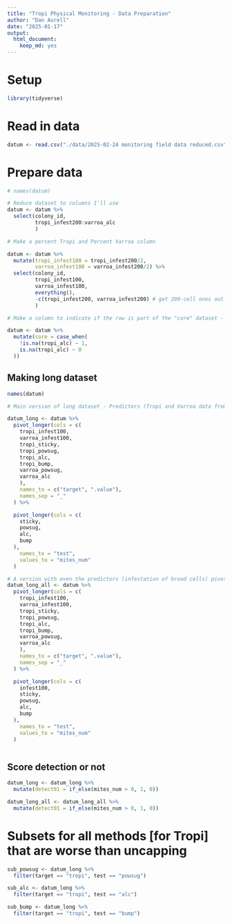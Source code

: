 ```yaml
---
title: "Tropi Physical Monitoring - Data Preparation"
author: "Dan Aurell"
date: "2025-01-17"
output:
  html_document: 
    keep_md: yes
---
```


# Setup
```r
library(tidyverse)
```

# Read in data
```r
datum <- read.csv("./data/2025-02-24 monitoring field data reduced.csv") 
```


# Prepare data
```r
# names(datum)

# Reduce dataset to columns I'll use
datum <- datum %>% 
  select(colony_id,
         tropi_infest200:varroa_alc
         )

# Make a percent Tropi and Percent Varroa column

datum <- datum %>% 
  mutate(tropi_infest100 = tropi_infest200/2,
         varroa_infest100 = varroa_infest200/2) %>% 
  select(colony_id, 
         tropi_infest100, 
         varroa_infest100, 
         everything(),
         -c(tropi_infest200, varroa_infest200) # get 200-cell ones out of the way
         )

# Make a column to indicate if the row is part of the "core" dataset - the 26 colonies which had all monitoring methods applied to them

datum <- datum %>% 
  mutate(core = case_when(
    !is.na(tropi_alc) ~ 1,
    is.na(tropi_alc) ~ 0
  ))


```


## Making long dataset

```r
names(datum)

# Main version of long dataset - Predictors (Tropi and Varroa data from uncapping) in their own column, but results from all the other tests are in a combined column

datum_long <- datum %>% 
  pivot_longer(cols = c(
    tropi_infest100,
    varroa_infest100,
    tropi_sticky,
    tropi_powsug,
    tropi_alc,
    tropi_bump,
    varroa_powsug,
    varroa_alc
    ),
    names_to = c("target", ".value"), 
    names_sep = "_"
  ) %>% 

  pivot_longer(cols = c(
    sticky,
    powsug,
    alc,
    bump
  ),
    names_to = "test",
    values_to = "mites_num"
  )

# A version with even the predictors (infestation of brood cells) pivoted by target species
datum_long_all <- datum %>% 
  pivot_longer(cols = c(
    tropi_infest100,
    varroa_infest100,
    tropi_sticky,
    tropi_powsug,
    tropi_alc,
    tropi_bump,
    varroa_powsug,
    varroa_alc
    ),
    names_to = c("target", ".value"), 
    names_sep = "_"
  ) %>% 

  pivot_longer(cols = c(
    infest100,
    sticky,
    powsug,
    alc,
    bump
  ),
    names_to = "test",
    values_to = "mites_num"
  )



```

## Score detection or not

```r
datum_long <- datum_long %>% 
  mutate(detect01 = if_else(mites_num > 0, 1, 0))

datum_long_all <- datum_long_all %>% 
  mutate(detect01 = if_else(mites_num > 0, 1, 0))
```


# Subsets for all methods [for Tropi] that are worse than uncapping
```r
sub_powsug <- datum_long %>% 
  filter(target == "tropi", test == "powsug")

sub_alc <- datum_long %>% 
  filter(target == "tropi", test == "alc")

sub_bump <- datum_long %>% 
  filter(target == "tropi", test == "bump")
```


